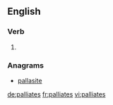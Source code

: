 ==English==

===Verb===
{{head|en|verb form}}

# {{en-third-person singular of|palliate}}

===Anagrams===
* [[pallasite#English|pallasite]]

[[de:palliates]]
[[fr:palliates]]
[[vi:palliates]]